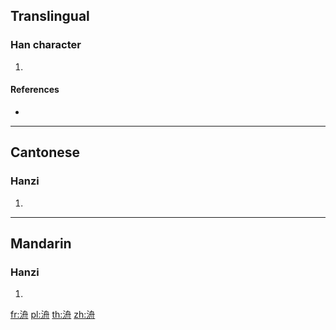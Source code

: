 {{character info/new}}
==Translingual==

===Han character===
{{Han char|rn=85|rad=水|as=06|sn=9|four=37140|canj=EHBY|ids=⿰氵舟}}

# {{defn|Han|sort=水06}}

====References====
* {{Han ref|kx=0619.140|dkj=17349|dj=1014.090|hdz=31612.020|uh=6D00|ud=27904|bh=CF7C|bd=53116}}

----

==Cantonese==

===Hanzi===
{{yue-hanzi|jyut=[[pun4]], [[zau1]]|y=pun4, jau1}}

# {{defn|lang=yue|sort=水06}}

----

==Mandarin==

===Hanzi===
{{cmn-hanzi|pin=[[pán]] ([[pan2]]), [[zhōu]] ([[zhou1]])|wg=p'an<sup>2</sup>, chou<sup>1</sup>}}

# {{defn|lang=cmn|sort=水06}}

[[fr:洀]]
[[pl:洀]]
[[th:洀]]
[[zh:洀]]